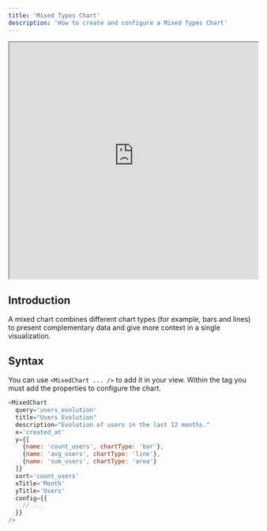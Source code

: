 ```yaml
---
title: 'Mixed Types Chart'
description: 'How to create and configure a Mixed Types Chart'
---
```


<iframe class="rounded-xl" src="https://docs-charts-examples.fly.dev/visualizations/mixed" width="100%" height="480"> </iframe>

## Introduction
A mixed chart combines different chart types (for example, bars and lines) to present complementary data and give more context in a single visualization.

## Syntax
You can use `<MixedChart ... />` to add it in your view. Within the tag you must add the properties to configure the chart.

``` js
<MixedChart
  query='users_evolution'
  title="Users Evolution"
  description="Evolution of users in the last 12 months."
  x='created_at'
  y={[
    {name: 'count_users', chartType: 'bar'},
    {name: 'avg_users', chartType: 'line'},
    {name: 'sum_users', chartType: 'area'}
  ]}
  sort='count_users'
  xTitle='Month'
  yTitle='Users'
  config={{
    // ...
  }}
/>
```

<ViewsChartProperties />
